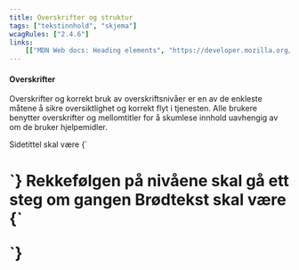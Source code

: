 ```yaml
---
title: Overskrifter og struktur
tags: ["tekstinnhold", "skjema"]
wcagRules: ["2.4.6"]
links:
    [["MDN Web docs: Heading elements", "https://developer.mozilla.org/en-US/docs/Web/HTML/Element/Heading_Elements"]]
---
```



#### Overskrifter

Overskrifter og korrekt bruk av overskriftsnivåer er en av de enkleste måtene å sikre oversiktlighet og korrekt flyt i tjenesten. Alle brukere benytter overskrifter og mellomtitler for å skumlese innhold uavhengig av om de bruker hjelpemidler.

<List>
    <CheckListItem>
        Sidetittel skal være <InlineCode>{`<h1>`}</InlineCode>
    </CheckListItem>
    <CheckListItem>Rekkefølgen på nivåene skal gå ett steg om gangen</CheckListItem>
    <CheckListItem>
        Brødtekst skal være <InlineCode>{`<p>`}</InlineCode>
    </CheckListItem>
</List>
